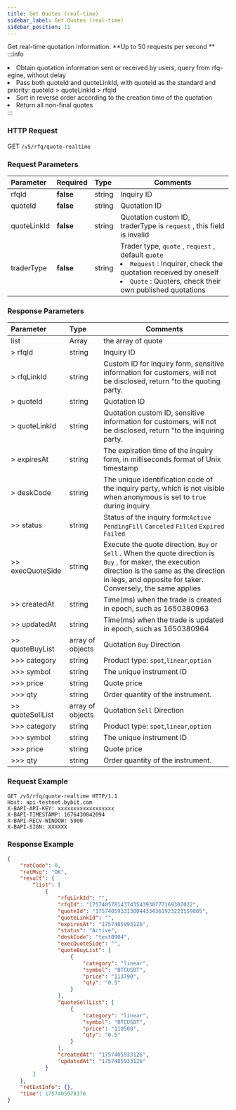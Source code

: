 ```yaml
---
title: Get Quotes (real-time)
sidebar_label: Get Quotes (real-time)
sidebar_position: 11
---
```

Get real-time quotation information. **Up to 50 requests per second ** 
:::info
<li>Obtain quotation information sent or received by users, query from rfq-egine, without delay</li><li> Pass both quoteId and quoteLinkId, with quoteId as the standard and priority: quoteId > quoteLinkId > rfqId</li><li>Sort in reverse order according to the creation time of the quotation</li><li>Return all non-final quotes</li>
:::


### HTTP Request
GET `/v5/rfq/quote-realtime`

### Request Parameters
| Parameter | Required | Type | Comments|
|:----- |:-------|:-----|------ |
|rfqId |**false** |string|Inquiry ID|
|quoteId |**false** |string|Quotation ID|
|quoteLinkId |**false**  |string |Quotation custom ID, traderType is `request` , this field is invalid|
|traderType |**false**  |string |Trader type, `quote` , `request` , default `quote`<li>`Request` : Inquirer, check the quotation received by oneself</li><li>`Quote` : Quoters, check their own published quotations</li>|

### Response Parameters
| Parameter | Type | Comments|
|:----- |:-----|----- |
|list |Array |the array of quote|
|> rfqId |string |Inquiry ID|
|> rfqLinkId |string |Custom ID for inquiry form, sensitive information for customers, will not be disclosed, return "to the quoting party. |
|> quoteId |string |Quotation ID|
|> quoteLinkId |string |Quotation custom ID, sensitive information for customers, will not be disclosed, return "to the inquiring party. |
|> expiresAt |string |The expiration time of the inquiry form, in milliseconds format of Unix timestamp |
|> deskCode |string |The unique identification code of the inquiry party, which is not visible when anonymous is set to `true` during inquiry |
|>> status |string |Status of the inquiry form:`Active` `PendingFill` `Canceled` `Filled` `Expired` `Failed` |
|>> execQuoteSide |string |Execute the quote direction, `Buy` or `Sell` . When the quote direction is `Buy` , for maker, the execution direction is the same as the direction in legs, and opposite for taker. Conversely, the same applies |
|>> createdAt |string |Time(ms) when the trade is created in epoch, such as 1650380963 |
|>> updatedAt |string |Time(ms) when the trade is updated in epoch, such as 1650380964 |
|>> quoteBuyList |array of objects |Quotation `Buy` Direction |
|>>> category |string |Product type: `spot`,`linear`,`option` |
|>>> symbol |string |The unique instrument ID|
|>>> price |string |Quote price|
|>>> qty |string |Order quantity of the instrument. |
|>> quoteSellList |array of objects |Quotation `Sell` Direction |
|>>> category |string |Product type: `spot`,`linear`,`option` |
|>>> symbol |string |The unique instrument ID|
|>>> price |string |Quote price|
|>>> qty |string |Order quantity of the instrument. |

### Request Example

```http
GET /v5/rfq/quote-realtime HTTP/1.1
Host: api-testnet.bybit.com
X-BAPI-API-KEY: xxxxxxxxxxxxxxxxxx
X-BAPI-TIMESTAMP: 1676430842094
X-BAPI-RECV-WINDOW: 5000
X-BAPI-SIGN: XXXXXX
```

### Response Example

```json
{
    "retCode": 0,
    "retMsg": "OK",
    "result": {
        "list": [
            {
                "rfqLinkId": "",
                "rfqId": "175740578143743543930777169307022",
                "quoteId": "1757405933130044334361923221559805",
                "quoteLinkId": "",
                "expiresAt": "1757405993126",
                "status": "Active",
                "deskCode": "test0904",
                "execQuoteSide": "",
                "quoteBuyList": [
                    {
                        "category": "linear",
                        "symbol": "BTCUSDT",
                        "price": "113790",
                        "qty": "0.5"
                    }
                ],
                "quoteSellList": [
                    {
                        "category": "linear",
                        "symbol": "BTCUSDT",
                        "price": "110500",
                        "qty": "0.5"
                    }
                ],
                "createdAt": "1757405933126",
                "updatedAt": "1757405933126"
            }
        ]
    },
    "retExtInfo": {},
    "time": 1757405978376
}
```
